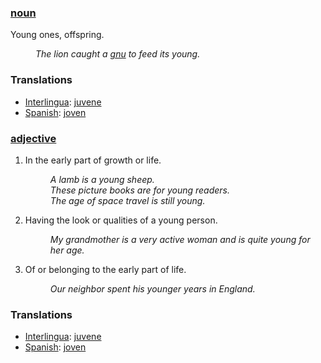 === [[noun]] ===
­Young ones, offspring. 
:''The lion caught a [[gnu]] to feed its young.'' 

=== Translations ===
*[[Interlingua]]: [[juvene]]
*[[Spanish]]: [[joven]]

=== [[adjective]] ===
#In the early part of growth or life. 
#:''A lamb is a young sheep.'' 
#:''These picture books are for young readers.'' 
#:''The age of space travel is still young.'' 
#Having the look or qualities of a young person. 
#:''My grandmother is a very active woman and is quite young for her age.'' 
#Of or belonging to the early part of life. 
#:''Our neighbor spent his younger years in England.'' 

=== Translations ===
*[[Interlingua]]: [[juvene]]
*[[Spanish]]: [[joven]]